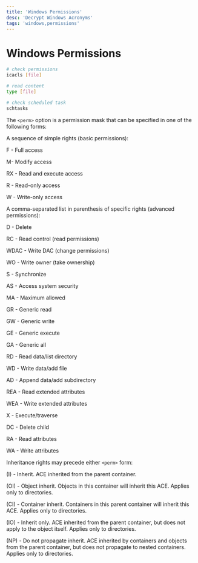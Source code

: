 ```yaml
---
title: 'Windows Permissions'
desc: 'Decrypt Windows Acronyms'
tags: 'windows,permissions'
---
```


# Windows Permissions

```sh
# check permissions
icacls [file]

# read content
type [file]

# check scheduled task
schtasks
```


The `<perm>` option is a permission mask that can be specified in one of the following forms:

A sequence of simple rights (basic permissions):

F - Full access

M- Modify access

RX - Read and execute access

R - Read-only access

W - Write-only access

A comma-separated list in parenthesis of specific rights (advanced permissions):

D - Delete

RC - Read control (read permissions)

WDAC - Write DAC (change permissions)

WO - Write owner (take ownership)

S - Synchronize

AS - Access system security

MA - Maximum allowed

GR - Generic read

GW - Generic write

GE - Generic execute

GA - Generic all

RD - Read data/list directory

WD - Write data/add file

AD - Append data/add subdirectory

REA - Read extended attributes

WEA - Write extended attributes

X - Execute/traverse

DC - Delete child

RA - Read attributes

WA - Write attributes

Inheritance rights may precede either `<perm>` form:

(I) - Inherit. ACE inherited from the parent container.

(OI) - Object inherit. Objects in this container will inherit this ACE. Applies only to directories.

(CI) - Container inherit. Containers in this parent container will inherit this ACE. Applies only to directories.

(IO) - Inherit only. ACE inherited from the parent container, but does not apply to the object itself. Applies only to directories.

(NP) - Do not propagate inherit. ACE inherited by containers and objects from the parent container, but does not propagate to nested containers. Applies only to directories.
